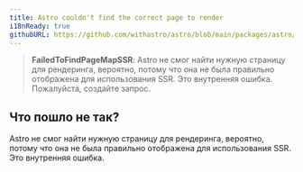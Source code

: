 ```yaml
---
title: Astro couldn't find the correct page to render
i18nReady: true
githubURL: https://github.com/withastro/astro/blob/main/packages/astro/src/core/errors/errors-data.ts
---
```


> **FailedToFindPageMapSSR**: Astro не смог найти нужную страницу для рендеринга, вероятно, потому что она не была правильно отображена для использования SSR. Это внутренняя ошибка. Пожалуйста, создайте запрос.

## Что пошло не так?

Astro не смог найти нужную страницу для рендеринга, вероятно, потому что она не была правильно отображена для использования SSR. Это внутренняя ошибка.